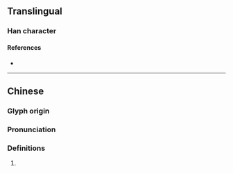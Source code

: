 {{character info}}
==Translingual==

===Han character===
{{Han char|rn=98|rad=瓦|as=11|sn=16|four=|canj=LVMVN|ids=⿰婁瓦}}

====References====
* {{Han ref|kx=0751.190|dkj=21583|dj=1159.130|hdz=21431.030|uh=750A|ud=29962}}

----

==Chinese==
{{zh-forms}}

===Glyph origin===
{{Han etym}}

===Pronunciation===
{{zh-pron
|m=lǒu
|mc=y
|oc=y
|cat=
}}

===Definitions===
{{zh-hanzi}}

# {{rfdef|zh}}